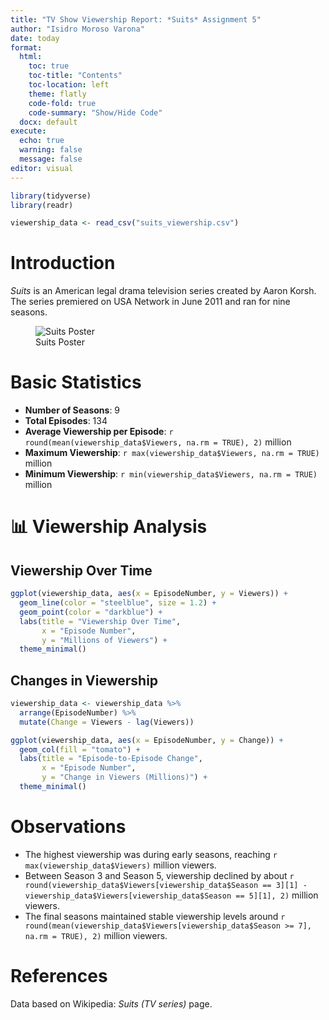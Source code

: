```yaml
---
title: "TV Show Viewership Report: *Suits* Assignment 5"
author: "Isidro Moroso Varona"
date: today
format:
  html:
    toc: true
    toc-title: "Contents"
    toc-location: left
    theme: flatly
    code-fold: true
    code-summary: "Show/Hide Code"
  docx: default
execute:
  echo: true
  warning: false
  message: false
editor: visual
---
```


```r

library(tidyverse)
library(readr)

viewership_data <- read_csv("suits_viewership.csv")
```

# Introduction

*Suits* is an American legal drama television series created by Aaron Korsh. The series premiered on USA Network in June 2011 and ran for nine seasons.

![Suits Poster](https://upload.wikimedia.org/wikipedia/en/8/8f/Suits_season_1_poster.jpg)

# Basic Statistics

- **Number of Seasons**: 9  
- **Total Episodes**: 134  
- **Average Viewership per Episode**: `r round(mean(viewership_data$Viewers, na.rm = TRUE), 2)` million  
- **Maximum Viewership**: `r max(viewership_data$Viewers, na.rm = TRUE)` million  
- **Minimum Viewership**: `r min(viewership_data$Viewers, na.rm = TRUE)` million  

# 📊 Viewership Analysis

::: {.panel-tabset}

## Viewership Over Time

```r
ggplot(viewership_data, aes(x = EpisodeNumber, y = Viewers)) +
  geom_line(color = "steelblue", size = 1.2) +
  geom_point(color = "darkblue") +
  labs(title = "Viewership Over Time",
       x = "Episode Number",
       y = "Millions of Viewers") +
  theme_minimal()
```

## Changes in Viewership

```r
viewership_data <- viewership_data %>%
  arrange(EpisodeNumber) %>%
  mutate(Change = Viewers - lag(Viewers))

ggplot(viewership_data, aes(x = EpisodeNumber, y = Change)) +
  geom_col(fill = "tomato") +
  labs(title = "Episode-to-Episode Change",
       x = "Episode Number",
       y = "Change in Viewers (Millions)") +
  theme_minimal()
```

:::

# Observations

- The highest viewership was during early seasons, reaching `r max(viewership_data$Viewers)` million viewers.
- Between Season 3 and Season 5, viewership declined by about `r round(viewership_data$Viewers[viewership_data$Season == 3][1] - viewership_data$Viewers[viewership_data$Season == 5][1], 2)` million viewers.
- The final seasons maintained stable viewership levels around `r round(mean(viewership_data$Viewers[viewership_data$Season >= 7], na.rm = TRUE), 2)` million viewers.

# References

Data based on Wikipedia: *Suits (TV series)* page.


